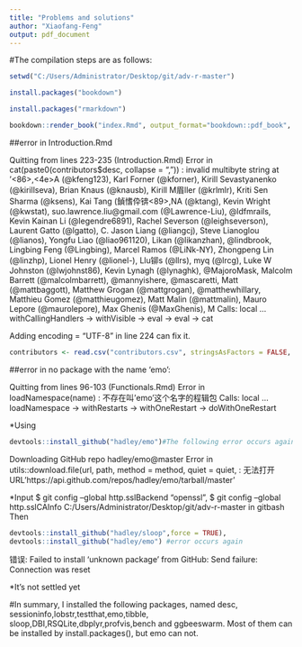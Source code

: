 ```yaml
--- 
title: "Problems and solutions"
author: "Xiaofang-Feng"
output: pdf_document 
---
```


#The compilation steps are as follows:

```r

setwd("C:/Users/Administrator/Desktop/git/adv-r-master")

install.packages("bookdown")

install.packages("rmarkdown")

bookdown::render_book("index.Rmd", output_format="bookdown::pdf_book", encoding="UTF-8")

```


##error in Introduction.Rmd

Quitting from lines 223-235 (Introduction.Rmd) 
Error in cat(paste0(contributors$desc, collapse = ", ")) : 
  invalid multibyte string at '<86>,<4e>A (\@kfeng123), Karl Forner (\@kforner), Kirill Sevastyanenko (\@kirillseva), Brian Knaus (\@knausb), Kirill M眉ller (\@krlmlr), Kriti Sen Sharma (\@ksens), Kai Tang (鍞愭伜锛<89>,NA (\@ktang), Kevin Wright (\@kwstat), suo.lawrence.liu@gmail.com (\@Lawrence-Liu), \@ldfmrails, Kevin Kainan Li (\@legendre6891), Rachel Severson (\@leighseverson), Laurent Gatto (\@lgatto), C. Jason Liang (\@liangcj), Steve Lianoglou (\@lianos), Yongfu Liao (\@liao961120), Likan (\@likanzhan), \@lindbrook, Lingbing Feng (\@Lingbing), Marcel Ramos (\@LiNk-NY), Zhongpeng Lin (\@linzhp), Lionel Henry (\@lionel-), Llu铆s (\@llrs), myq (\@lrcg), Luke W Johnston (\@lwjohnst86), Kevin Lynagh (\@lynaghk), \@MajoroMask, Malcolm Barrett (\@malcolmbarrett), \@mannyishere, \@mascaretti, Matt (\@mattbaggott), Matthew Grogan (\@mattgrogan), \@matthewhillary, Matthieu Gomez (\@matthieugomez), Matt Malin (\@mattmalin), Mauro Lepore (\@maurolepore), Max Ghenis (\@MaxGhenis), M
Calls: local ... withCallingHandlers -> withVisible -> eval -> eval -> cat

Adding encoding = "UTF-8" in line 224 can fix it.
```r

contributors <- read.csv("contributors.csv", stringsAsFactors = FALSE, encoding = "UTF-8")

```

##error in no package with the name 'emo':

Quitting from lines 96-103 (Functionals.Rmd) 
Error in loadNamespace(name) : 不存在叫'emo'这个名字的程辑包
Calls: local ... loadNamespace -> withRestarts -> withOneRestart -> doWithOneRestart

*Using
```r

devtools::install_github("hadley/emo")#The following error occurs again

```

Downloading GitHub repo hadley/emo@master
Error in utils::download.file(url, path, method = method, quiet = quiet,  : 
  无法打开URL'https://api.github.com/repos/hadley/emo/tarball/master'

*Input $ git config --global http.sslBackend "openssl", $ git config --global http.sslCAInfo C:/Users/Administrator/Desktop/git/adv-r-master in gitbash
Then 
```r

devtools::install_github("hadley/sloop",force = TRUE), 
devtools::install_github("hadley/emo") #error occurs again

```

错误: Failed to install 'unknown package' from GitHub:
  Send failure: Connection was reset

*It's not settled yet


#In summary, I installed the following packages, named desc, sessioninfo,lobstr,testthat,emo,tibble, sloop,DBI,RSQLite,dbplyr,profvis,bench and ggbeeswarm. 
Most of them can be installed by install.packages(), but emo can not. 
